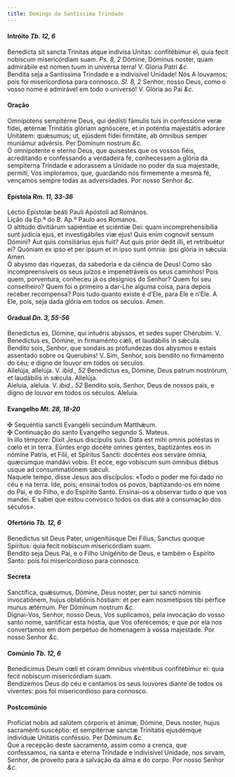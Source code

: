 ```yaml
---
title: Domingo da Santíssima Trindade
---
```



<h4 class="text-center">Intróito <em>Tb. 12, 6</em></h4>
<div class="container-fluid">
<div class="row">
<div class="col-6 dropcaps text-justify">
Benedícta sit sancta Trínitas atque indivísa Unitas: confitébimur ei, quia fecit nobíscum misericórdiam suam. <em>Ps. 8, 2</em> Dómine, Dóminus noster, quam admirábile est nomen tuum in univérsa terra!
V. Gloria Patri <em>&c.</em>
</div>
<div class="col-6 dropcaps text-justify">
Bendita seja a Santíssima Trindade e a indivisível Unidade! Nós A louvamos; pois foi misericordiosa para connosco. <em>Sl. 8, 2</em> Senhor, nosso Deus, como o vosso nome é admirável em todo o universo!
V. Glória ao Pai <em>&c.</em>
</div>
</div>
</div>

<h4 class="text-center">Oração</h4>
<div class="container-fluid">
<div class="row">
<div class="col-6 dropcaps text-justify">
Omnípotens sempitérne Deus, qui dedísti fámulis tuis in confessióne veræ fídei, ætérnæ Trinitátis glóriam agnóscere, et in poténtia majestátis adoráre Unitátem: quǽsumus; ut, ejúsdem fídei firmitáte, ab ómnibus semper muniámur advérsis. Per Dóminum nostrum <em>&c.</em>
</div>
<div class="col-6 dropcaps text-justify">
Ó omnipotente e eterno Deus, que quisestes que os vossos fiéis, acreditando e confessando a verdadeira fé, conhecessem a glória da sempiterna Trindade e adorassem a Unidade no poder da sua majestade, permiti, Vos imploramos, que, guardando nós firmemente a mesma fé, vençamos sempre todas as adversidades. Por nosso Senhor <em>&c.</em>
</div>
</div>
</div>

<h4 class="text-center">Epístola <em>Rm. 11, 33-36</em></h4>
<div class="container-fluid">
<div class="row">
<div class="col-6 text-justify">
Léctio Epístolæ beáti Pauli Apóstoli ad Romános.
</div>
<div class="col-6 text-justify">
Lição da Ep.ª do B. Ap.º Paulo aos Romanos.
</div>
<div class="col-6 dropcaps text-justify">
O altitúdo divitiárum sapiéntiae et sciéntiæ Dei: quam incomprehensibília sunt judícia ejus, et investigábiles viæ ejus! Quis enim cognovit sensum Dómini? Aut quis consiliárius ejus fuit? Aut quis prior dedit illi, et retribuétur ei? Quóniam ex ipso et per ipsum et in ipso sunt ómnia: ipsi glória in sǽcula. Amen.
</div>
<div class="col-6 dropcaps text-justify">
Ó abysmo das riquezas, da sabedoria e da ciência de Deus! Como são incompreensíveis os seus juízos e impenetráveis os seus caminhos! Pois quem, porventura, conheceu já os desígnios do Senhor? Quem foi seu conselheiro? Quem foi o primeiro a dar-Lhe alguma coisa, para depois receber recompensa? Pois tudo quanto existe é d’Ele, para Ele e n’Ele. A Ele, pois, seja dada glória em todos os séculos. Amen.
</div>
</div>
</div>

<h4 class="text-center">Gradual <em>Dn. 3, 55-56</em></h4>
<div class="container-fluid">
<div class="row">
<div class="col-6 dropcaps text-justify">
Benedíctus es, Dómine, qui intuéris abýssos, et sedes super Chérubim. V. Benedíctus es, Dómine, in firmaménto cæli, et laudábilis in sǽcula.
</div>
<div class="col-6 dropcaps text-justify">
Bendito sois, Senhor, que sondais as profundezas dos abysmos e estais assentado sobre os Querubins! V. Sim, Senhor, sois bendito no firmamento do céu; e digno de louvor em todos os séculos.
</div>
<div class="col-6 text-justify">
Allelúja, allelúja. V. <em>ibid., 52</em> Benedíctus es, Dómine, Deus patrum nostrórum, et laudábilis in sǽcula. Allelúja.
</div>
<div class="col-6 text-justify">
Aleluia, aleluia. V. <em>ibid., 52</em> Bendito sois, Senhor, Deus de nossos pais, e digno de louvor em todos os séculos. Aleluia.
</div>
</div>
</div>

<h4 class="text-center">Evangelho <em>Mt. 28, 18-20</em></h4>
<div class="container-fluid">
<div class="row">
<div class="col-6 text-justify">
<span class="text-danger">&#10016;</span> Sequéntia sancti Evangélii secúndum Matthǽum.
</div>
<div class="col-6 text-justify">
<span class="text-danger">&#10016;</span> Continuação do santo Evangelho segundo S. Mateus.
</div>
<div class="col-6 dropcaps text-justify">
In illo témpore: Dixit Jesus discípulis suis: Data est mihi omnis potéstas in cœlo et in terra. Eúntes ergo docéte omnes gentes, baptizántes eos in nómine Patris, et Fílii, et Spíritus Sancti: docéntes eos serváre ómnia, quæcúmque mandávi vobis. Et ecce, ego vobíscum sum ómnibus diébus usque ad consummatiónem sǽculi.
</div>
<div class="col-6 dropcaps text-justify">
Naquele tempo, disse Jesus aos discípulos: «Todo o poder me foi dado no céu e na terra. Ide, pois; ensinai todos os povos, baptizando-os em nome do Pai, e do Filho, e do Espírito Santo. Ensinai-os a observar tudo o que vos mandei. E sabei que estou convosco todos os dias até à consumação dos séculos».
</div>
</div>
</div>

<h4 class="text-center">Ofertório <em>Tb. 12, 6</em></h4>
<div class="container-fluid">
<div class="row">
<div class="col-6 dropcaps text-justify">
Benedíctus sit Deus Pater, unigenitúsque Dei Fílius, Sanctus quoque Spíritus: quia fecit nobíscum misericórdiam suam.
</div>
<div class="col-6 dropcaps text-justify">
Bendito seja Deus Pai, e o Filho Unigénito de Deus, e também o Espírito Santo: pois foi misericordioso para connosco.
</div>
</div>
</div>

<h4 class="text-center">Secreta</h4>
<div class="container-fluid">
<div class="row">
<div class="col-6 dropcaps text-justify">
Sanctífica, quǽsumus, Dómine, Deus noster, per tui sancti nóminis invocatiónem, hujus oblatiónis hóstiam: et per eam nosmetípsos tibi pérfice munus ætérnum. Per Dóminum nostrum <em>&c.</em>
</div>
<div class="col-6 dropcaps text-justify">
Dignai-Vos, Senhor, nosso Deus, Vos suplicamos, pela invocação do vosso santo nome, santificar esta hóstia, que Vos oferecemos; e que por ela nos convertamos em dom perpétuo de homenagem à vossa majestade. Por nosso Senhor <em>&c.</em>
</div>
</div>
</div>

<h4 class="text-center">Comúnio <em>Tb. 12, 6</em></h4>
<div class="container-fluid">
<div class="row">
<div class="col-6 dropcaps text-justify">
Benedícimus Deum cœli et coram ómnibus vivéntibus confitébimur ei: quia fecit nobíscum misericórdiam suam.
</div>
<div class="col-6 dropcaps text-justify">
Bendizemos Deus do céu e cantamos os seus louvores diante de todos os viventes: pois foi misericordioso para connosco.
</div>
</div>
</div>

<h4 class="text-center">Postcomúnio</h4>
<div class="container-fluid">
<div class="row">
<div class="col-6 dropcaps text-justify">
Profíciat nobis ad salútem córporis et ánimæ, Dómine, Deus noster, hujus sacraménti suscéptio: et sempitérnæ sanctæ Trinitátis ejusdémque indivíduæ Unitátis conféssio. Per Dóminum <em>&c.</em>
</div>
<div class="col-6 dropcaps text-justify">
Que a recepção deste sacramento, assim como a crença, que confessamos, na santa e eterna Trindade e indivisível Unidade, nos sirvam, Senhor, de proveito para a salvação da alma e do corpo. Por nosso Senhor <em>&c.</em>
</div>
</div>
</div>

